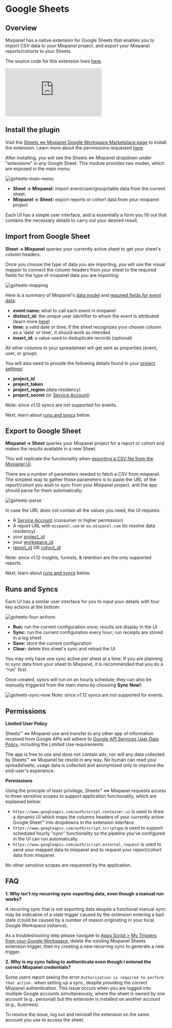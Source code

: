 
# Google Sheets

## Overview

Mixpanel has a native extension for Google Sheets that enables you to import CSV data to your Mixpanel project, and export your Mixpanel reports/cohorts to your Sheets.

The source code for this extension lives [here](https://github.com/mixpanel/sheets).

<div
  style={{
    position: "relative",
    paddingBottom: "64.90384615384616%",
    height: 0,
  }}
>
  <p>
    <iframe
      src="https://www.youtube.com/embed/45ZBaJg-oe4"
      frameBorder="0"
      webkitallowfullscreen="true"
      mozallowfullscreen="true"
      allowFullScreen
      style={{
        position: "absolute",
        top: 0,
        left: 0,
        width: "100%",
        height: "100%",
        borderRadius: "16px",
      }}
    ></iframe>
  </p>
</div>

## Install the plugin

Visit the [Sheets ⇔ Mixpanel Google Workspace Marketplace page](https://workspace.google.com/marketplace/app/sheets_%E2%87%94_mixpanel/1078767167468) to install the extension. Learn more about the permissions requested [here](/docs/tracking-methods/integrations/google-sheets#permissions).

After installing, you will see the Sheets ⇔ Mixpanel dropdown under "extensions" in any Google Sheet. This module provides two modes, which are exposed in the main menu:

<img src="/gsheets-main-menu.png" alt="gsheets-main-menu" />

- **Sheet → Mixpanel:** import event/user/group/table data from the current sheet.
- **Mixpanel → Sheet:** export reports or cohort data from your mixpanel project

Each UI has a simple user interface, and is essentially a form you fill out that contains the necessary details to carry out your desired result.

## Import from Google Sheet

**Sheet → Mixpanel** queries your currently active sheet to get your sheet's column headers.

Once you choose the type of data you are importing, you will use the visual mapper to connect the column headers from your sheet to the required fields for the type of mixpanel data you are importing:

<img src="/gsheets-mapping.png" alt="gsheets-mapping" />

Here is a summary of Mixpanel's [data model](/docs/data-structure/concepts) and [required fields for event data](/docs/data-structure/concepts#anatomy-of-an-event):
- **event name:** what to call each event in mixpanel
- **distinct_id:** the unique user identifier to whom the event is attributed (learn more [here](/docs/tracking-methods/id-management#distinct-id))
- **time:** a valid date or time; if the sheet recognizes your chosen column as a 'date' or time', it should work as intended
- **insert_id:** a value used to deduplicate records (optional)

All other columns in your spreadsheet will get sent as properties (event, user, or group).

You will also need to provide the following details found in your [project settings](/docs/orgs-and-projects/managing-projects#project-details):
- **project_id**
- **project_token**
- **project_region** (data residency)
- **project_secret** (or [Service Account](https://developer.mixpanel.com/reference/service-accounts))

<Callout type="warning">
    Note: since v1.12 syncs are not supported for events.
</Callout>

Next, learn about [runs and syncs](/docs/tracking-methods/integrations/google-sheets#runs-and-syncs) below.

## Export to Google Sheet

**Mixpanel → Sheet** queries your Mixpanel project for a report or cohort and makes the results available in a new Sheet.

This will replicate the functionality when [exporting a CSV file from the Mixpanel UI](/docs/export-methods#exporting-reports).

There are a number of parameters needed to fetch a CSV from mixpanel. The simplest way to gather those parameters is to paste the URL of the report/cohort you wish to sync from your Mixpanel project, and the app should parse for them automatically:

<img src="/gsheets-parse.gif" alt="gsheets-parse" />

In case the URL does not contain all the values you need, the UI requires:
- A [Service Account](https://developer.mixpanel.com/reference/service-accounts) (consumer or higher permission)
- A report URL with `mixpanel.com` or `eu.mixpanel.com` (to resolve data residency)
- your [project_id](/docs/orgs-and-projects/managing-projects#viewing-project-information)
- your [workspace_id](https://developer.mixpanel.com/reference/query-api-authentication#:~:text=Projects%20with%20Data,a%20request%20parameter.)
- [report_id](https://developer.mixpanel.com/reference/insights-query#:~:text=The%20ID%20of%20your%20Insights%20report%20can%20be%20found%20from%20the%20url%3A%20https%3A//mixpanel.com/report/1/insights%23report/%3CYOUR_BOOKMARK_ID%3E/example%2Dreport) OR [cohort_id](https://developer.mixpanel.com/reference/cohorts-list)

<Callout type="warning">
    Note: since v1.12 insights, funnels, & retention are the only supported reports.
</Callout>

Next, learn about [runs and syncs](/docs/tracking-methods/integrations/google-sheets#runs-and-syncs) below.

## Runs and Syncs

Each UI has a similar user interface for you to input your details with four key actions at the bottom:

<img src="/gsheets-four-actions.png" alt="gsheets-four-actions" />

- **Run:** run the current configuration once; results are display in the UI
- **Sync:** run the current configuration every hour; run receipts are stored in a log sheet
- **Save:** store the current configuration
- **Clear:** delete this sheet's sync and reload the UI

You may only have one sync active per sheet at a time. If you are planning to sync data from your sheet to Mixpanel, it is recommended that you do a "run" first.

Once created, syncs will run on an hourly schedule; they can also be manually triggered from the main menu by choosing **Sync Now!**:

<img src="/gsheets-sync-now.png" alt="gsheets-sync-now" />

<Callout type="warning">
    Note: since v1.12 syncs are not supported for events.
</Callout>

## Permissions

**Limited User Policy**

Sheets™ ⇔ Mixpanel use and transfer to any other app of information received from Google APIs will adhere to [Google API Services User Data Policy](https://developers.google.com/terms/api-services-user-data-policy#additional_requirements_for_specific_api_scopes), including the Limited Use requirements.

The app is free to use and does not contain ads, nor will any data collected by Sheets™ ⇔ Mixpanel be resold in any way. No human can read your spreadsheets; usage data is collected and anonymized only to improve the end-user's experience.

**Permissions**

Using the principle of least-privilege, Sheets™ ⇔ Mixpanel requests access to three sensitive scopes to support application functionality, which are explained below:

- `https://www.googleapis.com/auth/script.container.ui` is used to draw a dynamic UI which maps the columns headers of your currently active Google Sheet™ into dropdowns in the extension interface.
- `https://www.googleapis.com/auth/script.scriptapp` is used to support scheduled hourly "sync" functionality so the pipeline you've configured in the UI can run automatically.
- `https://www.googleapis.com/auth/script.external_request` is used to send your mapped data to mixpanel and to request your report/cohort data from mixpanel.

No other sensitive scopes are requested by the application.

## FAQ

**1. Why isn't my recurring sync exporting data, even though a manual run works?**

A recurring sync that is not exporting data despite a functional manual sync may be indicative of a stale trigger caused by the extension entering a bad state (could be caused by a number of reason originating in your local Google Workspace instance).

As a troubleshooting step please navigate to [Apps Script > My Triggers from your Google Workspace]( https://script.google.com/home/triggers), delete the existing Mixpanel Sheets extension trigger, then try creating a new recurring sync to generate a new trigger.

**2. Why is my sync failing to authenticate even though I entered the correct Mixpanel credentials?**

Some users report seeing the error `Authorization is required to perform that action.` when setting up a sync, despite providing the correct Mixpanel authentication. This issue occurs when you are logged into multiple Google accounts simultaneously, where the sheet is owned by one account (e.g., personal) but the extension is installed on another account (e.g., business).

To resolve the issue, log out and reinstall the extension on the same account you use to access the sheet.

